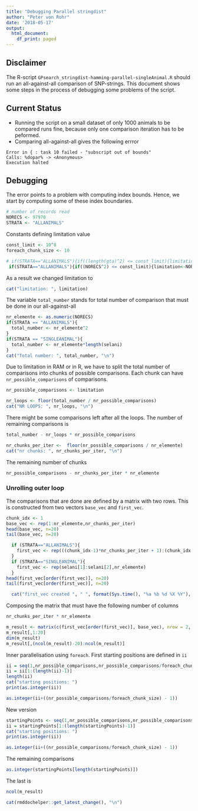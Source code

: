 ```yaml
---
title: "Debugging Parallel stringdist"
author: "Peter von Rohr"
date: '2018-05-17'
output:
  html_document:
    df_print: paged
---
```



## Disclaimer
The R-script `GPsearch_stringdist-hamming-parallel-singleAnimal.R` should run an all-against-all comparison of SNP-strings. This document shows some steps in the process of debugging some problems of the script.


## Current Status
* Running the script on a small dataset of only 1000 animals to be compared runs fine, because only one comparison iteration has to be peformed.
* Comparing all-against-all gives the following errror

```
Error in { : task 10 failed - "subscript out of bounds"
Calls: %dopar% -> <Anonymous>
Execution halted
```


## Debugging
The error points to a problem with computing index bounds. Hence, we start by computing some of these index boundaries.

```r
# number of records read
NORECS <- 97970
STRATA <- "ALLANIMALS"
```

Constants defining limitation value

```r
const_limit <- 10^8
foreach_chunk_size <- 10
```

```r
# if(STRATA=="ALLANIMALS"){if((length(gta)^2) <= const_limit){limitation<-length(gta)^2}else{limitation<-const_limit}}
 if(STRATA=="ALLANIMALS"){if((NORECS^2) <= const_limit){limitation<-NORECS^2}else{limitation<-const_limit}}
```

As a result we changed limitation to 

```r
cat("limitation: ", limitation)
```

The variable `total_number` stands for total number of comparison that must be done in  our all-against-all

```r
nr_elemente <- as.numeric(NORECS) 
if(STRATA == "ALLANIMALS"){
  total_number <- nr_elemente^2
}
if(STRATA == "SINGLEANIMAL"){
  total_number <- nr_elemente*length(selani)
}
cat("Total number: ", total_number, "\n")
```

Due to limitation in RAM or in R, we have to split the total number of comparisons into chunks of possible comparisons. Each chunk can have `nr_possible_comparisons` of comparisons.

```r
nr_possible_comparisons <- limitation
```


```r
nr_loops <- floor(total_number / nr_possible_comparisons)
cat("NR LOOPS: ", nr_loops, "\n")
```

There might be some comparisons left after all the loops. The number of remaining comparisons is

```r
total_number - nr_loops * nr_possible_comparisons
```


```r
nr_chunks_per_iter <-  floor(nr_possible_comparisons / nr_elemente)
cat("nr chunks: ", nr_chunks_per_iter, "\n")
```

The remaining number of chunks

```r
nr_possible_comparisons - nr_chunks_per_iter * nr_elemente
```


### Unrolling outer loop
The comparisons that are done are defined by a matrix with  two rows. This is constructed from two vectors `base_vec` and `first_vec`. 

```r
chunk_idx <- 1
base_vec <- rep(1:nr_elemente,nr_chunks_per_iter)
head(base_vec, n=20)
tail(base_vec, n=20)

  if (STRATA=="ALLANIMALS"){
    first_vec <- rep(((chunk_idx-1)*nr_chunks_per_iter + 1):(chunk_idx * nr_chunks_per_iter), nr_elemente)
  }
  if (STRATA=="SINGLEANIMAL"){
    first_vec <- rep(selani[1]:selani[2],nr_elemente)
  }
head(first_vec[order(first_vec)], n=20)
tail(first_vec[order(first_vec)], n=20)

  cat("first_vec created ", " ", format(Sys.time(), "%a %b %d %X %Y"), "\n")
```

Composing the matrix that must have the following number of columns

```r
nr_chunks_per_iter * nr_elemente
```


```r
m_result <- matrix(c(first_vec[order(first_vec)], base_vec), nrow = 2, byrow = TRUE)
m_result[,1:20]
dim(m_result)
m_result[,(ncol(m_result)-20):ncol(m_result)]
```

Inner parallelisation using `foreach`. First starting positions are defined in `ii`

```r
ii = seq(1,nr_possible_comparisons,nr_possible_comparisons/foreach_chunk_size)
ii = ii[1:(length(ii)-1)]
length(ii)
cat("starting positions: ")
print(as.integer(ii))
```


```r
as.integer(ii+((nr_possible_comparisons/foreach_chunk_size) - 1))
```

New version

```r
startingPoints <- seq(1,nr_possible_comparisons,nr_possible_comparisons/foreach_chunk_size)
ii = startingPoints[1:(length(startingPoints)-1)]
cat("starting positions: ")
print(as.integer(ii))

```

```r
as.integer(ii+((nr_possible_comparisons/foreach_chunk_size) - 1))
```


The remaining comparisons

```r
as.integer(startingPoints[length(startingPoints)])
```

The last is

```r
ncol(m_result)
```



```r
cat(rmddochelper::get_latest_change(), "\n")
```


